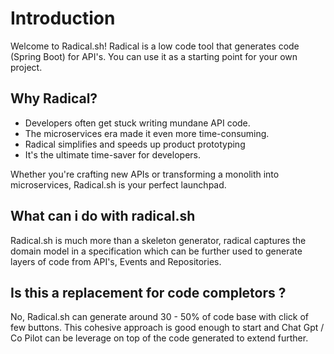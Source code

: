 # Introduction
 
Welcome to Radical.sh! Radical is a low code tool that generates code (Spring Boot) for API's. You can use it as a starting point for your own project.

## Why Radical?

* Developers often get stuck writing mundane API code.
* The microservices era made it even more time-consuming.
* Radical simplifies and speeds up product prototyping
* It's the ultimate time-saver for developers.

Whether you're crafting new APIs or transforming a monolith into microservices, Radical.sh is your perfect launchpad.

## What can i do with radical.sh

Radical.sh is much more than a skeleton generator, radical captures the domain model in a specification which can be further used to generate layers of code from API's, Events and Repositories.

## Is this a replacement for code completors ? 

No, Radical.sh can generate around 30 - 50% of code base with click of few buttons. This cohesive approach is good enough to start and Chat Gpt / Co Pilot can be leverage on top of the code generated to extend further.
